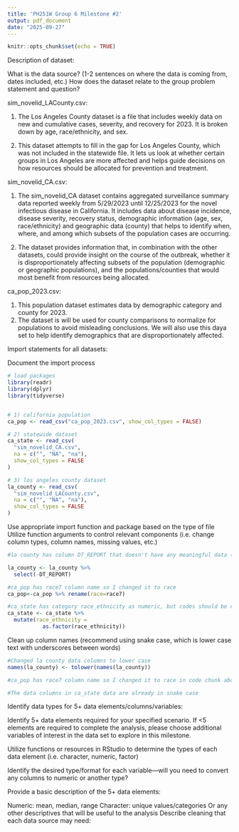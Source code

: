 ```yaml
---
title: 'PH251W Group 6 Milestone #2'
output: pdf_document
date: "2025-09-27"
---
```


```r
knitr::opts_chunk$set(echo = TRUE)
```



Description of dataset:

What is the data source? (1-2 sentences on where the data is coming from, dates included, etc.)
How does the dataset relate to the group problem statement and question?

sim_novelid_LACounty.csv: 

1. The Los Angeles County dataset is a  file that includes weekly data on new and cumulative cases, severity, and recovery for 2023. It is broken down by age, race/ethnicity, and sex.

2. This dataset attempts to fill in the gap for Los Angeles County, which was not included in the statewide file. It lets us look at whether certain groups in Los Angeles are more affected and helps guide decisions on how resources should be allocated for prevention and treatment.

sim_novelid_CA.csv:

1. The sim_novelid_CA dataset contains aggregated surveillance summary data reported weekly from 5/29/2023 until 12/25/2023 for the novel infectious disease in California. It includes data about disease incidence, disease severity, recovery status, demographic information (age, sex, race/ethnicity) and geographic data (county) that helps to identify when, where, and among which subsets of the population cases are occurring. 

2. The dataset provides information that, in combination with the other datasets, could provide insight  on the course of the outbreak, whether it is disproportionately affecting subsets of the population (demographic or geographic populations), and the populations/counties that would most benefit from resources being allocated. 

ca_pop_2023.csv:

1. This population dataset estimates data by demographic category and county for 2023.
2. The dataset is will be used for county comparisons to normalize for populations to avoid misleading conclusions. We will also use this daya set to help identify demographics that are disproportionately affected.  

Import statements for all datasets:

Document the import process

```r
# load packages
library(readr)
library(dplyr)
library(tidyverse)


# 1) california population 
ca_pop <- read_csv("ca_pop_2023.csv", show_col_types = FALSE)

# 2) statewide dataset
ca_state <- read_csv(
  "sim_novelid_CA.csv",
  na = c("", "NA", "na"),
  show_col_types = FALSE
)

# 3) los angeles county dataset
la_county <- read_csv(
  "sim_novelid_LACounty.csv",
  na = c("", "NA", "na"),
  show_col_types = FALSE
)
```


Use appropriate import function and package based on the type of file
Utilize function arguments to control relevant components (i.e. change column types, column names, missing values, etc.)

```r
#la county has column DT_REPORT that doesn't have any meaningful data (ONLY NA)

la_county <- la_county %>% 
  select(-DT_REPORT)

#ca_pop has race7 column name so I changed it to race
ca_pop<-ca_pop %>% rename(race=race7)

#ca_state has category race_ethnicity as numeric, but codes should be categorical
ca_state <- ca_state %>%
  mutate(race_ethnicity =
           as.factor(race_ethnicity))


```


Clean up column names (recommend using snake case, which is lower case text with underscores between words)

```r

#Changed la county data columns to lower case
names(la_county) <- tolower(names(la_county))

#ca_pop has race7 column name so I changed it to race in code chunk above.

#The data columns in ca_state data are already in snake case
```

Identify data types for 5+ data elements/columns/variables:

Identify 5+ data elements required for your specified scenario. If <5 elements are required to complete the analysis, please choose additional variables of interest in the data set to explore in this milestone.


Utilize functions or resources in RStudio to determine the types of each data element (i.e. character, numeric, factor)


Identify the desired type/format for each variable—will you need to convert any columns to numeric or another type? 


Provide a basic description of the 5+ data elements:

Numeric: mean, median, range
Character: unique values/categories
Or any other descriptives that will be useful to the analysis
Describe cleaning that each data source may need:

```r


```

